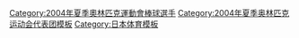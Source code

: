 {{Navbox
|bodyclass=hlist
| name  = 2004年夏季奧林匹克運動會日本棒球隊
| title = [[2004年夏季奧林匹克運動會|<font color="white">2004年夏季奧林匹克運動會</font>]][[日本棒球代表队|<font color="white">日本隊選手列表</font>]]
| titlestyle = background:navy; color:red;
| groupstyle = background:red; color:#FFFFFF;
|group1=总教练
|list1=
*3 [[長嶋茂雄]]
|group2=教練
|list2=
*33 [[中畑清]]（打撃
*奥运期間中代理总教练）
*32 [[大野豊 (棒球)|大野豊]]（投手）
*31 [[高木豊]]（守備跑壘）
|group3=投手
|list3=
*11 [[清水直行]]
*13 [[岩瀬仁紀]]
*15 [[黑田博樹]]
*16 [[安藤優也]]
*17 [[三浦大輔]]
*18 [[松坂大輔]]
*19 [[上原浩治]]
*20 [[岩隈久志]]
*21 [[和田毅]]
*30 [[小林雅英]]
*61 [[石井弘寿]]
|group4=捕手
|list4=
*9 [[城島健司]]
*59 [[相川亮二]]
|group5=内野手
|list5=
*2 [[小笠原道大]]
*5 [[中村紀洋]]
*6 [[宮本慎也]]
*8 [[金子誠]]
*25 [[藤本敦士]]
|group6=外野手
|list6=
*1 [[福留孝介]]
*10 [[谷佳知]]
*23 [[村松有人]]
*24 [[高橋由伸]]
*27 [[木村拓也]]
*55 [[和田一浩]]
}}
<noinclude>
[[Category:2004年夏季奧林匹克運動會棒球選手]]
[[Category:2004年夏季奥林匹克运动会代表团模板]]
[[Category:日本体育模板]]

</noinclude>